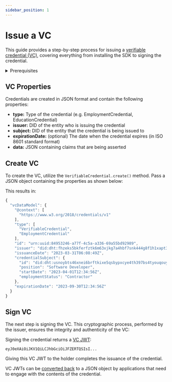 ```yaml
---
sidebar_position: 1
---
```




# Issue a VC

This guide provides a step-by-step process for issuing a [verifiable credential (VC)](/docs/web5/learn/verifiable-credentials), covering everything from installing the SDK to signing the credential.

<details>
<summary>Prerequisites</summary>

**Install Package**

```bash
npm i @web5/credentials
```

**Import Class**

```js
import { VerifiableCredential } from "@web5/credentials";
```

**Obtain DIDs**

VCs are issued to and from subjects of [Decentralized Identifiers (DID)](/docs/web5/learn/decentralized-identifiers).
* If you don't already have one, you can [create a DID](/docs/web5/build/decentralized-identifiers/how-to-create-did#create-a-did-manually).
* Also, you'll need the DID of the entity you'll like to issue the VC to.

</details>

## VC Properties

Credentials are created in JSON format and contain the following properties:

* **type:** Type of the credential (e.g. EmploymentCredential, EducationCredential)
* **issuer:** DID of the entity who is issuing the credential
* **subject:** DID of the entity that the credential is being issued to
* **expirationDate:** (optional) The date when the credential expires (in ISO 8601 standard format)
* **data:** JSON containing claims that are being asserted


## Create VC

To create the VC, utilize the `VerifiableCredential.create()` method. Pass a JSON object containing the properties as shown below:

<CodeSnippet functionName="createEmploymentCredential" />


This results in:

```js
{
  "vcDataModel": {
    "@context": [
      "https://www.w3.org/2018/credentials/v1"
    ],
    "type": [
      "VerifiableCredential",
      "EmploymentCredential"
    ],
    "id": "urn:uuid:84953246-a77f-4c5a-a336-69a55bd92989",
    "issuer": "did:dht:fhzeks5bkferfztk6m63xjkg7a4hbf7snk444g8f1h1xapt391ty",
    "issuanceDate": "2023-03-31T06:08:49Z",
    "credentialSubject": {
      "id": "did:dht:usnoybts46xnei6brftkixe5qsbypxcye4th397bs4tyouqouyho",
      "position": "Software Developer",
      "startDate": "2023-04-01T12:34:56Z",
      "employmentStatus": "Contractor"
    },
    "expirationDate": "2023-09-30T12:34:56Z"
  }
}
```

## Sign VC

The next step is signing the VC. This cryptographic process, performed by the issuer, ensures the integrity and authenticity of the VC:

<CodeSnippet functionName="signCredential" />

Signing the credential returns a [VC JWT](/docs/web5/build/verifiable-credentials/jwt-to-vc#what-is-a-jwt):

```
eyJ0eXAiOiJKV1QiLCJhbGciOiJFZERTQSIsI...
```

Giving this VC JWT to the holder completes the issuance of the credential.

VC JWTs can be [converted back](/docs/web5/build/verifiable-credentials/jwt-to-vc#decoding-jwt) to a JSON object by applications that need to engage with the contents of the credential.
